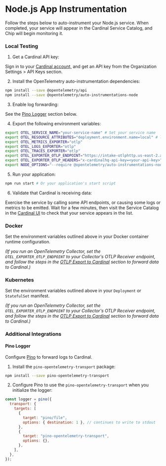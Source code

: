 # Node.js App Instrumentation

Follow the steps below to auto-instrument your Node.js service. When completed, your service will appear in the Cardinal Service Catalog, and Chip will begin monitoring it.

### Local Testing

1. Get a Cardinal API key:

Sign in to your [Cardinal account,](http://app.cardinalhq.io) and get an API key from the Organization Settings > API Keys section.

2. Install the OpenTelemetry auto-instrumentation dependencies:

```sh copy
npm install --save @opentelemetry/api
npm install --save @opentelemetry/auto-instrumentations-node
```

3. Enable log forwarding:

See the [Pino Logger](#pino-logger) section below.

4. Export the following environment variables:

```sh copy
export OTEL_SERVICE_NAME="your-service-name" # Set your service name
export OTEL_RESOURCE_ATTRIBUTES="deployment.environment.name=local" # local/dev/staging/prod
export OTEL_METRICS_EXPORTER="otlp"
export OTEL_LOGS_EXPORTER="otlp"
export OTEL_TRACES_EXPORTER="otlp"
export OTEL_EXPORTER_OTLP_ENDPOINT="https://intake-otlphttp.us-east-2.aws.cardinalhq.io"
export OTEL_EXPORTER_OTLP_HEADERS="x-cardinalhq-api-key=<your-api-key>" # Set your API key
export NODE_OPTIONS="--require @opentelemetry/auto-instrumentations-node/register"
```

5. Run your application:

```sh copy
npm run start # Or your application's start script
```

6. Validate that Cardinal is receiving data:

Exercise the service by calling some API endpoints, or causing some logs or metrics to be emitted. Wait for a few minutes, then visit the Service Catalog in the [Cardinal UI](http://app.cardinalhq.io) to check that your service appears in the list.

### Docker

Set the environment variables outlined above in your Docker container runtime configuration. 

*(If you run an OpenTelemetry Collector, set the `OTEL_EXPORTER_OTLP_ENDPOINT` to your Collector's OTLP Receiver endpoint, and follow the steps in the [OTLP Export to Cardinal](/otel-collectors/export-to-cardinal) section to forward data to Cardinal.)*

### Kubernetes

Set the environment variables outlined above in your `Deployment` or `StatefulSet` manifest. 

*(If you run an OpenTelemetry Collector, set the `OTEL_EXPORTER_OTLP_ENDPOINT` to your Collector's OTLP Receiver endpoint, and follow the steps in the [OTLP Export to Cardinal](/otel-collectors/export-to-cardinal) section to forward data to Cardinal.)*

### Additional Integrations

#### Pino Logger

Configure [Pino](https://getpino.io/) to forward logs to Cardinal.

1. Install the `pino-opentelemetry-transport` package:

```sh copy
npm install --save pino-opentelemetry-transport
```

2. Configure Pino to use the `pino-opentelemetry-transport` when you initialize the logger:

```js copy  
const logger = pino({
  transport: {
    targets: [
      {
        target: "pino/file",
        options: { destination: 1 }, // continues to write to stdout
      },
      {
        target: "pino-opentelemetry-transport",
        options: {},
      },
    ],
  },
});
```